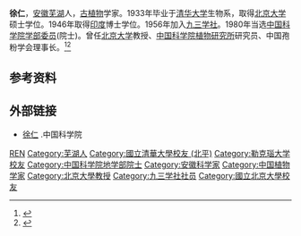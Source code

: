 {{for|西汉田千秋女婿徐仁|徐仁 (西汉)}}
'''徐仁'''{{BD|1910年|8月22日|1992年|11月8日}}，[[安徽|安徽]][[芜湖|芜湖]]人，[[古植物|古植物]]学家。1933年毕业于[[清华大学|清华大学]]生物系，取得[[北京大学|北京大学]]硕士学位。1946年取得[[印度|印度]]{{le|勒克瑙大学|University of Lucknow}}博士学位。1956年加入[[九三学社|九三学社]]。1980年当选[[中国科学院学部委员|中国科学院学部委员]](院士)。曾任[[北京大学|北京大学]]教授、[[中国科学院植物研究所|中国科学院植物研究所]]研究员、中国孢粉学会理事长。<ref >{{cite web |url=http://www.93.gov.cn/html/93gov/syfc/lyys/zgkxyys/yq/130111153092363114.html |language= |title=徐仁 |publisher=九三学社中央宣传部 |date=2016-04-19 |accessdate= |archive-date=2019-05-20 |archive-url=https://web.archive.org/web/20190520141100/http://www.93.gov.cn/html/93gov/syfc/lyys/zgkxyys/yq/130111153092363114.html }}</ref><ref>{{cite web |url=http://www.mr699.cn/html/9630.html |language= |title=徐仁简介 |publisher=名人网 |date=2008-07-28 |accessdate=2016-10 |deadurl=yes |archiveurl=https://web.archive.org/web/20170111122300/http://www.mr699.cn/html/9630.html |archivedate=2017-01-11 }}</ref>

== 参考资料 ==
{{reflist}}

== 外部链接 ==
*[http://casad.cas.cn/aca/316/ygysmd-200906-t20090624_1809607.html 徐仁] {{Wayback|url=http://casad.cas.cn/aca/316/ygysmd-200906-t20090624_1809607.html |date=20180815045003 }}.中国科学院

{{中国科学院地学部院士}}
{{DEFAULTSORT:XU徐}}
[[Category:徐姓|REN]]
[[Category:芜湖人|Category:芜湖人]]
[[Category:國立清華大學校友_(北平)|Category:國立清華大學校友 (北平)]]
[[Category:勒克瑙大学校友|Category:勒克瑙大学校友]]
[[Category:中国科学院地学部院士|Category:中国科学院地学部院士]]
[[Category:安徽科学家|Category:安徽科学家]]
[[Category:中国植物学家|Category:中国植物学家]]
[[Category:北京大學教授|Category:北京大學教授]]
[[Category:九三学社社员|Category:九三学社社员]]
[[Category:國立北京大學校友|Category:國立北京大學校友]]